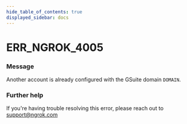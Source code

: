 ```yaml
---
hide_table_of_contents: true
displayed_sidebar: docs
---
```



# ERR_NGROK_4005

### Message
Another account is already configured with the GSuite domain `DOMAIN`.

<ErrorDetails error='err_ngrok_4005' />


### Further help
If you're having trouble resolving this error, please reach out to [support@ngrok.com](mailto:support@ngrok.com?subject=Help%20with%20ERR_NGROK_4005)


